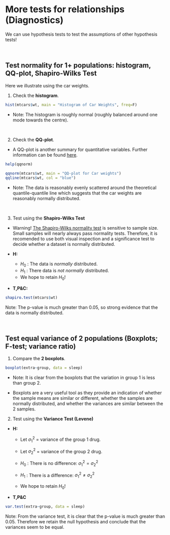 # More tests for relationships (Diagnostics) {#morerelationships}

We can use hypothesis tests to test the assumptions of other hypothesis tests!

<br>


## Test normality for 1+ populations: histogram, QQ-plot, Shapiro-Wilks Test

Here we illustrate using the car weights.

(1) Check the **histogram**.
```r
hist(mtcars$wt, main = "Histogram of Car Weights", freq=F)
```

- Note: The histogram is roughly normal (roughly balanced around one mode towards the centre).

<br>

(2) Check the **QQ-plot**.

- A QQ-plot is another summary for quantitative variables. Further information can be found [here](https://en.wikipedia.org/wiki/Q-Q_plot).

```r
help(qqnorm)
```

```r
qqnorm(mtcars$wt, main = "QQ-plot for Car weights")
qqline(mtcars$wt, col = "blue")
```

- Note: The data is reasonably evenly scattered around the theoretical quantile-quantile line which suggests that the car weights are reasonably normally distributed.

<br>

(3) Test using the **Shapiro-Wilks Test**

- Warning! [The Shapiro-Wilks normality test](https://academic.oup.com/biomet/article-abstract/52/3-4/591/336553?redirectedFrom=fulltext) is sensitive to sample size. Small samples will nearly always pass normality tests. Therefore, it is recomended to use both visual inspection and a significance test to decide whether a dataset is normally distributed.

- **H:** 
    - $H_{0}$ : The data is *normally* distributed. 
    - $H_{1}$ : There data is *not normally* distributed. 
    - We hope to retain $H_{0}$! 

- **T,P&C:**

```r
shapiro.test(mtcars$wt)
```

Note: The p-value is much greater than 0.05, so strong evidence that the data is normally distributed. 

<br>

## Test equal variance of 2 populations (Boxplots; F-test; variance ratio) 

(1) Compare the **2 boxplots**.

```r
boxplot(extra~group, data = sleep)
```

- Note: It is clear from the boxplots that the variation in group 1 is less than group 2. 

- Boxplots are a very useful tool as they provide an indication of whether the sample means are similar or different, whether the samples are normally distributed, and whether the variances are similar between the 2 samples.

(2) Test using the **Variance Test (Levene)** 

- **H:**
    
    - Let $\sigma_1^2$ = variance of the group 1 drug.

    - Let $\sigma_2^2$ = variance of the group 2 drug.

    - $H_{0}$ : There is no difference: $\sigma_1^2=\sigma_2^2$ 

    - $H_{1}$ : There is a difference: $\sigma_1^2 \neq \sigma_2^2$ 
    
    - We hope to retain $H_{0}$! 

    
- **T,P&C**

```r
var.test(extra~group, data = sleep)
```


Note: From the variance test, it is clear that the p-value is much greater than 0.05. Therefore we retain the null hypothesis and conclude that the variances seem to be equal. 









<!--
## Test normality for 2 populations: histogram, QQ-plot, Shapiro-Wilks Test

- Produce a **histogram** of the increase in hours of sleep.
```r
par(mfrow = c(1,2))
hist(sleep$extra[sleep$group==1], main = "Group1", xlab = "Increase in hours of sleep", freq=F)
hist(sleep$extra[sleep$group==2], main = "Group2", xlab = "Increase in hours of sleep", freq=F)
```

<br>

While there appears to be no significant skew in the group1 or group2 data, it is rather hard to tell as the sample size is small. Therefore, it is useful to look at a number of other ways to check the normality assumoption.

<br>

- Produce a **QQ-plot**
A QQ-plot is another summary for quantitative variables. 

Read the help for the qqnorm function. Further information can be found [here](https://en.wikipedia.org/wiki/Q-Q_plot).

```r
help(qqnorm)
```

Produce a **QQ-plot** for the sleep data.
```r
par(mfrow = c(1,2))
qqnorm(sleep$extra[sleep$group==1], main = "Group1")
qqline(sleep$extra[sleep$group==1], col = "blue")
qqnorm(sleep$extra[sleep$group==2], main = "Group2")
qqline(sleep$extra[sleep$group==2], col = "blue")
```

<br>

The plots show that the data is reasonably evenly scattered around the theoretical quantile-quantile line which suggests that the data is reasonably normally distributed.

<br>

- Test using the **Shapiro-Wilks Test**

Warning! [The Shapiro-Wilks normality test](https://academic.oup.com/biomet/article-abstract/52/3-4/591/336553?redirectedFrom=fulltext) is sensitive to sample size. Small samples will nearly always pass normality tests. Therefore, it is recomended to use both visual inspection and a significance test to decide whether a dataset is normally distributed.

- $H_{0}$ : The data is *normally* distributed. =(We hope to retain $H_{0}$.)

- $H_{1}$ : There data is *not normally* distributed.

```r
shapiro.test(sleep$extra[sleep$group==1])
shapiro.test(sleep$extra[sleep$group==2])
```

In both cases the p-value is much greater than 0.05 so the data is likely to be normally distributed.
-->



<!--
## Get organised

It's very important to set up a neat file management system for the semester. This is best practise, and will make your life easier!

### Create a course folder [one-off]

- Create a course folder on your Desktop. eg `DATA1001files`. 

<div align="center">
<img src="figure/DATA1001folderfiles1.jpg" width="30%" height="30%">
</div>

### Create a project  [one-off]

- Create a project and save it as `DATA1001` in `~Desktop/DATA1001files`.

<div align="center">
<img src="figure/OpenProject.jpg" width="30%" height="30%">
<img src="figure/PickNewProject.jpg" width="40%" height="40%">
<img src="figure/PickNewDirectory.jpg" width="40%" height="40%">
<img src="figure/NameProject2.jpg" width="30%" height="30%">
</div>

- It will appear in your Files in RStudio as `DATA1001.Rproj`.

<div align="center">
<img src="figure/RconsoleWithProject2.jpg" width="50%" height="50%">
</div>

- It will also appear as a sub-folder (containing DATA1001.Rproj) in the `DATA1001` folder.

<div align="center">
<img src="figure/Lab1subfolder1.jpg" width="30%" height="30%">
</div>

### Create a data folder  [one-off]

- Create a subfolder in the `DATA1001` folder called `data` to keep all your datasets.

- You should end up with the following file hierachy, which we'll use all semester.

<div align="center">
<img src="figure/Lab1subfolder2.jpg" width="30%" height="30%">
</div>

- The good thing about having a project, is that when you open it, all the linked files (eg data) automatically open in RStudio.

- Store your  `Lab1.Rmd` file in the `DATA1001` folder, so that it is linked to the project.

<br>

### Create your own RMarkdown document (for a Project or Lab)

- The easiest way to create new RMarkdown files is to duplicate `Lab1.Rmd` and rename it `Lab2.Rmd` or `Project1.Rmd` etc.

- Alternatively , you can follow the steps below.

    - Open your project (this needs to be done at the beginning of each new session in RStudio).


    - Create a new .Rmd file by either duplicating the given `Lab1.Rmd` file, or by following th stopes 

<div align="center">
<img src="figure/rmd2.jpg" width="70%" height="70%">
</div>

    - You will have an example file, which you can edit. 

<div align="center">
<img src="figure/RmdEg.jpg" width="70%" height="70%">
</div>

    - Name the file: `Lab1.Rmd`.

<div align="center">
<img src="figure/RmdSaveAs.jpg" width="20%" height="20%">
</div>

    - Render  the file using `Knit`.
<div align="center">
<img src="figure/RmdKnit.jpg" width="30%" height="30%">
</div>

    - This will create `Lab1.html`, which you can open in a browser. 
\
<div align="center">
<img src="figure/Rmdhtml.jpg" width="60%" height="60%">
</div>

    - It will appear in your `DATA1001files/DATA1001` folder as `Lab1.html`.
<div align="center">
<img src="figure/Lab1htmlinproject.jpg" width="30%" height="30%">
</div>

<br>

## It's easy from then!

- Once you have set up your project `DATA1001.Rproj`, then in subsequent Labs all you need to do is open that project, and then create a new RMarkdown document, eg `Lab2.Rmd`. 
- Everything will automatically be stored in the `DATA1001` folder, as the project sets that as the working directory.

--->


<!-- See for example  and some of the articles cited therein: 

Moser, B.K. and Stevens, G.R., 1992. Homogeneity of variance in the two-sample means test. The American Statistician, 46(1), pp.19-21.

Ruxton, G.D., 2006. The unequal variance t-test is an underused alternative to Student's t-test and the Mann-Whitney U test. Behavioral Ecology, 17(4), pp.688-690.
-->


<!--

- The following table records hair and eye colour for both male and female statistics students, from the  `HairEyeColor` dataset.

- To simplify things we use the `apply` function to combine gender into one class.

```r
# Male and Female separate tables
HairEyeColor

# Male and Female combined into 1 table
require(knitr)
HairEyeColor1 <- apply(HairEyeColor, c(1, 2), sum)
HairEyeColor1
kable(HairEyeColor1)
```

A nice way to plot categorical data is the mosaic plot. The size of each block is in proportion to the cell frequency in the "contingency" table. Generally we can say that if the gaps between the blocks line up, then the data is independent. More on this later!

Cell frequency: number of individuals in a group i.e. females with brown eyes and brown hair.

Contingency table (two way table): Is a table that is used to summarize the relationship between several categorical variables.

```r
mosaicplot(HairEyeColor1, main = "Relation between hair and eye color", shade = F)
```

One of the key reasons for collecting such data is to look for relationships or lack of relationships between the categories. For example, do more blond haired people have blue eyes than expected?

The key word in this sentence is **expected**. Let's take a look at a simple example to understand what this means. Let's say that we conduct a simple survey of 100 people, 50 male and 50 female. Of the 100 people surveyed, 60 answer yes and 40 answer no. Then we would expect 30 of each females and males to answer Yes (total 60) and 20 of each to answer no (total 40). 

This might remind you of the probability lessons where, in this case, we can think of the the totals columns as determining the probability of answering yes or no (0.6 and 0.4 respectively). In this example, we also would expect that the probability is the same for females and males. So if we ask 50 females the question we would expect 30 to answer yes and 20 to answer no as with the males. We can easily calculate the expected frequency using the following formula:

$Expected = \frac{RowTotal \times ColumnTotal}{GrandTotal}$

---|Yes|No|Total
---|---|---|---
Female|30|20|50
Male|30|20|50
Total|60|40|100

After we go out and do the actual survey we get the following values

---|Yes|No|Total
---|---|---|---
Female|40|10|50
Male|15|35|50
Total|60|40|100

It looks as though more females answered yes to this question and more males answered no. The question is whether this difference from the expected values is big enough to assume that females preference is different from males, or is it purely by random chance? 

This is where the chi-squared statistic $(\chi^2)$ comes in useful. Using it we can determine the probability of whether the observations are independent of each other (you can think of it like the two sample populations follow different probabilities, one is weighted towards yes and the other no). Like with the t-test, the bigger the value of $(\chi^2)$ the smaller the probability that the two sample populations are dependent. This brings a new test the chi-squared test aka Pearson's chi-squared test.

The Pearson's chi-squared test is a very versatile test and can be used to:

1. Test the goodness of fit of a distribution to theoretical distribution (similar purpose to the Shapiro-Wilks test for normality) or model. In the goodness-of-fit test there is only one observed variable!

2. Test for homogeneity.

3. Test for independence.

The test statistic itself is 

\[\chi^2=\mbox{Sum of}[ \frac{(\mbox{Observed frequency - Expected frequency})^2}{\mbox{Expected frequency}} ] \]

Basically it is a measure of the weighted distance between the observed and expected values. The bigger it is the more likely it is that the observed and expected values are not the same.

-->
